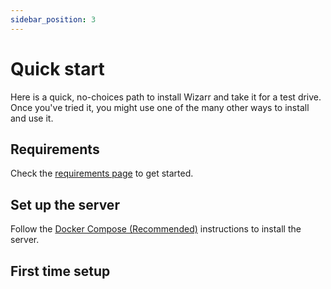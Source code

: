 ```yaml
---
sidebar_position: 3
---
```


# Quick start

Here is a quick, no-choices path to install Wizarr and take it for a test drive.
Once you've tried it, you might use one of the many other ways
to install and use it.

## Requirements

Check the [requirements page](/docs/install/requirements) to get started.

## Set up the server

Follow the [Docker Compose (Recommended)](/docs/install/docker-compose) instructions to install the server.

## First time setup


<RegisterAdminUser />
